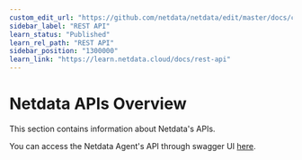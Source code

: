 ```yaml
---
custom_edit_url: "https://github.com/netdata/netdata/edit/master/docs/category-overview-pages/netdata-apis.md"
sidebar_label: "REST API"
learn_status: "Published"
learn_rel_path: "REST API"
sidebar_position: "1300000"
learn_link: "https://learn.netdata.cloud/docs/rest-api"
---
```


# Netdata APIs Overview

This section contains information about Netdata's APIs.

You can access the Netdata Agent's API through swagger UI [here](/api).
